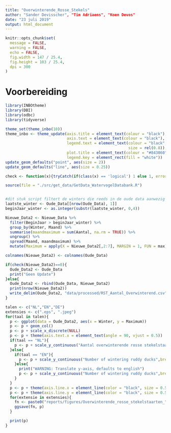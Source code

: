 ```yaml
---
title: "Overwinterende_Rosse_Stekels"
author: "Sander Devisscher", "Tim Adriaens", "Koen Devos"
date: "23 juli 2019"
output: html_document
---
```


```r
knitr::opts_chunk$set(
  message = FALSE,
  warning = FALSE,
  echo = FALSE,
  fig.width = 147 / 25.4,
  fig.height = 103 / 25.4,
  dpi = 300
)
```

# Voorbereiding

```r
library(INBOtheme)
library(DBI)
library(odbc)
library(tidyverse)

theme_set(theme_inbo(10))
theme_inbo <- theme_update(axis.title = element_text(colour = "black"), 
                           axis.text = element_text(colour = "black"),
                           legend.text = element_text(colour = "black", 
                                                      size = rel(0.8)),
                           plot.title = element_text(colour = "#843860"),
                           legend.key = element_rect(fill = "white"))
update_geom_defaults("point", aes(size = 2))
update_geom_defaults("line", aes(size = 0.25))

check <- function(x){tryCatch(if(class(x) == 'logical') 1 else 1, error=function(e) 0)}
```

```r
source(file = "./src/get_data/GetData_WatervogelDatabank.R")
```

```r

```


```r
#dit stuk script filtert de winters die reeds in de oude data aanwezig zijn zodat deze niet worden verdubbeld
laatste_winter <- Oude_Data[[nrow(Oude_Data), 1]]
beginJaar_winter <- as.integer(substr(laatste_winter, 0,4))

Nieuwe_Data2 <- Nieuwe_Data %>% 
  filter(BeginJaar > beginJaar_winter) %>% 
  group_by(Winter, Maand) %>% 
  summarise(maandmaximum = sum(Aantal, na.rm = TRUE)) %>% 
  ungroup() %>% 
  spread(Maand, maandmaximum) %>% 
  mutate(Maximum = apply(X = Nieuwe_Data2[,2:7], MARGIN = 1, FUN = max))

colnames(Nieuwe_Data2) <- colnames(Oude_Data)
```

```r
if(check(Nieuwe_Data2)==0){
  Oude_Data2 <- Oude_Data
  print("Geen Update")
}else{
  Oude_Data2 <- rbind(Oude_Data, Nieuwe_Data2)
  print(nrow(Nieuwe_Data2))
  write_delim(Oude_Data2, "data/processed/RST_Aantal_Overwinterend.csv", ";")
}
```

```r
talen <- c("NL","EN","DE")
extensies <- c(".eps", ".jpeg")
for(taal in talen){
  p <- ggplot(data = Oude_Data2, aes(x = Winter, y = Maximum))
  p <- p + geom_col()
  p <- p + scale_x_discrete(NULL)
  p <- p + theme(axis.text.x = element_text(angle = 90, vjust = 0.5))
  if(taal == "NL"){
    p <- p + scale_y_continuous("Aantal overwinterende rosse stekelstaarten",breaks = seq(0, 15, by = 2), limits = c(0,14), expand = c(0,0))
  }else{
    if(taal == "EN"){
      p <- p + scale_y_continuous("Number of wintering ruddy ducks",breaks = seq(0, 15, by = 2), limits = c(0,14),expand = c(0,0))
    }else{
      print("WARNING: Translate y-axis, defaults to english")
      p <- p + scale_y_continuous("Number of wintering ruddy ducks",breaks = seq(0, 15, by = 2), limits = c(0,14),expand = c(0,0))
    }
  }
  p <- p + theme(axis.line.x = element_line(color = "black", size = 0.5, linetype = "solid"))
  p <- p + theme(axis.line.y = element_line(color = "black", size = 0.5, linetype = "solid"))
  for(extensie in extensies){
    fn <- paste0("reports/figures/Overwinterende_rosse_stekelstaarten_", taal , extensie)
    ggsave(fn, p)
  }

  print(p)
}



```

